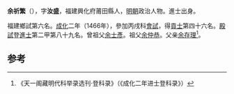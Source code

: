 '''余祈繁'''（{{bd|1438年||？}}），字'''汝盛'''，福建興化府莆田縣人，[[明朝|明朝]]政治人物。進士出身。

福建鄉試第六名。[[成化|成化]]二年（1466年），參加丙戌科[[會試|會試]]，得[[貢士|貢士]]第四十六名。[[殿試|殿試]]登[[進士|進士]]第二甲第八十九名。曾祖父[[余士彥|余士彥]]。祖父[[余仲恭|余仲恭]]。父亲[[余存理|余存理]]<ref>《天一阁藏明代科举录选刊·登科录》（《成化二年进士登科录》）</ref>。

==参考==
{{reflist}}
{{明朝人物小作品}}
{{成化二年丙戌科殿試金榜}}